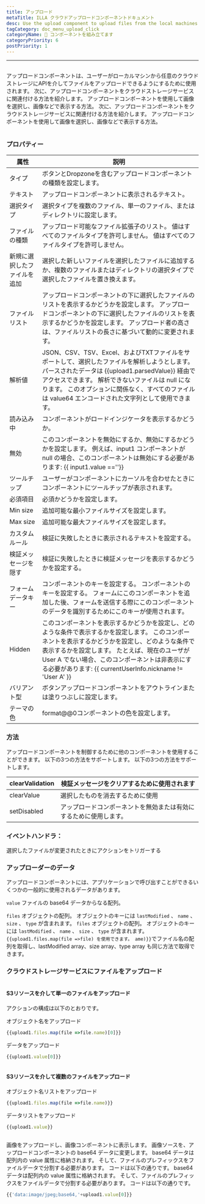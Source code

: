 ```yaml
---
title: アップロード
metaTitle: ILLA クラウドアップロードコンポーネントドキュメント
desc: Use the upload component to upload files from the local machines to any cloud storage
tagCategory: doc_menu_upload_click
categoryName: 🧬 コンポーネントを組み立てます
categoryPriority: 6
postPriority: 1
---
```


* * *

## <h2 hidden>Upload</h2>

アップロードコンポーネントは、ユーザーがローカルマシンから任意のクラウドストレージにAPIを介してファイルをアップロードできるようにするために使用されます。 次に、アップロードコンポーネントをクラウドストレージサービスに関連付ける方法を紹介します。 アップロードコンポーネントを使用して画像を選択し、画像などで表示する方法。 次に、アップロードコンポーネントをクラウドストレージサービスに関連付ける方法を紹介します。 アップロードコンポーネントを使用して画像を選択し、画像などで表示する方法。

<img src='https://cdn.illacloud.com/official-website/img/docs/upload1.png' alt="" />

### プロパティー

| 属性             | 説明                                                                                                                                                                                    |
| -------------- | ------------------------------------------------------------------------------------------------------------------------------------------------------------------------------------- |
| タイプ            | ボタンとDropzoneを含むアップロードコンポーネントの種類を設定します。                                                                                                                                                |
| テキスト           | アップロードコンポーネントに表示されるテキスト。                                                                                                                                                              |
| 選択タイプ          | 選択タイプを複数のファイル、単一のファイル、またはディレクトリに設定します。                                                                                                                                                |
| ファイルの種類        | アップロード可能なファイル拡張子のリスト。 値はすべてのファイルタイプを許可しません。 値はすべてのファイルタイプを許可しません。                                                                                                                     |
| 新規に選択したファイルを追加 | 選択した新しいファイルを選択したファイルに追加するか、複数のファイルまたはディレクトリの選択タイプで選択したファイルを置き換えます。                                                                                                                    |
| ファイルリスト        | アップロードコンポーネントの下に選択したファイルのリストを表示するかどうかを設定します。 アップロードコンポーネントの下に選択したファイルのリストを表示するかどうかを設定します。 アップロード者の高さは、ファイルリストの長さに基づいて動的に変更されます。                                                       |
| 解析値            | JSON、CSV、TSV、Excel、およびTXTファイルをサポートして、選択したファイルを解析しようとします。 パースされたデータは {{upload1.parsedValue}} 経由でアクセスできます。 解析できないファイルは null になります。 このオプションに関係なく、すべてのファイルは value64 エンコードされた文字列として使用できます。 |
| 読み込み中          | コンポーネントがロードインジケータを表示するかどうか。                                                                                                                                                           |
| 無効             | このコンポーネントを無効にするか、無効にするかどうかを設定します。 例えば、input1 コンポーネントが null の場合、このコンポーネントは無効にする必要があります: {{ input1.value ==''}}                                                                         |
| ツールチップ         | ユーザーがコンポーネントにカーソルを合わせたときにコンポーネントにツールチップが表示されます。                                                                                                                                       |
| 必須項目           | 必須かどうかを設定します。                                                                                                                                                                         |
| Min size       | 追加可能な最小ファイルサイズを設定します。                                                                                                                                                                 |
| Max size       | 追加可能な最大ファイルサイズを設定します。                                                                                                                                                                 |
| カスタムルール        | 検証に失敗したときに表示されるテキストを設定する。                                                                                                                                                             |
| 検証メッセージを隠す     | 検証に失敗したときに検証メッセージを表示するかどうかを設定する。                                                                                                                                                      |
| フォームデータキー      | コンポーネントのキーを設定する。 コンポーネントのキーを設定する。 フォームにこのコンポーネントを追加した後、フォームを送信する際にこのコンポーネントのデータを識別するためにこのキーが使用されます。                                                                                   |
| Hidden         | このコンポーネントを表示するかどうかを設定し、どのような条件で表示するかを設定します。 このコンポーネントを表示するかどうかを設定し、どのような条件で表示するかを設定します。 たとえば、現在のユーザが User A でない場合、このコンポーネントは非表示にする必要があります: {{ currentUserInfo.nickname != 'User A' }} |
| バリアント型         | ボタンアップロードコンポーネントをアウトラインまたは塗りつぶしに設定します。                                                                                                                                                |
| テーマの色          | format@@0コンポーネントの色を設定します。                                                                                                                                                             |

### 方法

アップロードコンポーネントを制御するために他のコンポーネントを使用することができます。 以下の3つの方法をサポートします。 以下の3つの方法をサポートします。

| clearValidation | 検証メッセージをクリアするために使用されます            |
| --------------- | --------------------------------- |
| clearValue      | 選択したものを消去するために使用                  |
| setDisabled     | アップロードコンポーネントを無効または有効にするために使用します。 |

### イベントハンドラ：

選択したファイルが変更されたときにアクションをトリガーする

### アップローダーのデータ

アップロードコンポーネントには、アプリケーションで呼び出すことができるいくつかの一般的に使用されるデータがあります。

`value` ファイルの base64 データからなる配列。 

`files` オブジェクトの配列。 オブジェクトのキーには `lastModified` 、 `name` 、 `size` 、 `type` が含まれます。 `files` オブジェクトの配列。 オブジェクトのキーには `lastModified` 、 `name` 、 `size` 、 `type` が含まれます。 `{{upload1.files.map(file =>file) を使用できます。 ame)}}`でファイル名の配列を取得し、lastModified array、size array、type array も同じ方法で取得できます。 

### クラウドストレージサービスにファイルをアップロード

<img src='https://cdn.illacloud.com/official-website/img/docs/upload2.gif' alt="" />

#### S3リソースを介して単一のファイルをアップロード

アクションの構成は以下のとおりです。 

オブジェクト名をアップロード

```jsx
{{upload1.files.map(file =>file.name)[0]}}
```

データをアップロード

```jsx
{{upload1.value[0]}}
```

<img src='https://cdn.illacloud.com/official-website/img/docs/upload3.png' alt="" />

#### S3リソースを介して複数のファイルをアップロード

オブジェクト名リストをアップロード

```jsx
{{upload1.files.map(file =>file.name)}}
```

データリストをアップロード

```jsx
{{upload1.value}}
```

<img src='https://cdn.illacloud.com/official-website/img/docs/upload4.png' alt="" />

画像をアップロードし、画像コンポーネントに表示します。
画像ソースを、アップロードコンポーネントの base64 データに変更します。 base64 データは配列内の value 属性に格納されます。 そして、ファイルのプレフィックスをファイルデータで分割する必要があります。 コードは以下の通りです。 base64 データは配列内の value 属性に格納されます。 そして、ファイルのプレフィックスをファイルデータで分割する必要があります。 コードは以下の通りです。 

```jsx
{{'data:image/jpeg;base64,'+upload1.value[0]}}
```

<img src='https://cdn.illacloud.com/official-website/img/docs/upload5.gif' alt="" />
